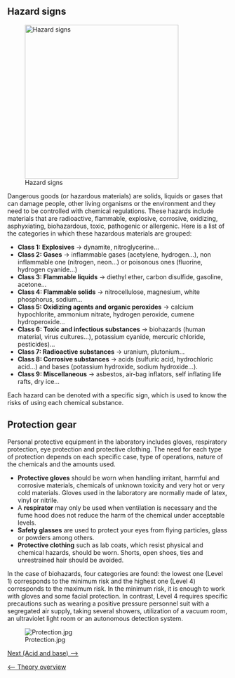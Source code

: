 == Hazard signs ==
[[File:Hazard_signs.png‎|thumb|350px|Hazard signs]]

Dangerous goods (or hazardous materials) are solids, liquids or gases that can damage people, other living organisms or the environment and they need to be controlled with chemical regulations. These hazards include materials that are radioactive, flammable, explosive, corrosive, oxidizing, asphyxiating, biohazardous, toxic, pathogenic or allergenic. 
Here is a list of the categories in which these hazardous materials are grouped:

* '''Class 1: Explosives''' -> dynamite, nitroglycerine…
* '''Class 2: Gases''' -> inflammable gases (acetylene, hydrogen…), non inflammable one (nitrogen, neon…) or poisonous ones (fluorine, hydrogen cyanide…)
* '''Class 3: Flammable liquids''' -> diethyl ether, carbon disulfide, gasoline, acetone…
* '''Class 4: Flammable solids''' -> nitrocellulose, magnesium, white phosphorus, sodium…
* '''Class 5: Oxidizing agents and organic peroxides''' -> calcium hypochlorite, ammonium nitrate, hydrogen peroxide, cumene hydroperoxide…
* '''Class 6: Toxic and infectious substances''' -> biohazards (human material, virus cultures…), potassium cyanide, mercuric chloride, pesticides)…
* '''Class 7: Radioactive substances''' -> uranium, plutonium…
* '''Class 8: Corrosive substances''' -> acids (sulfuric acid, hydrochloric acid…) and bases (potassium hydroxide, sodium hydroxide…).
* '''Class 9: Miscellaneous''' -> asbestos, air-bag inflators, self inflating life rafts, dry ice…

Each hazard can be denoted with a specific sign, which is used to know the risks of using each chemical substance.


== Protection gear ==

Personal protective equipment in the laboratory includes gloves, respiratory protection, eye protection and protective clothing. The need for each type of protection depends on each specific case, type of operations, nature of the chemicals and the amounts used.  

* '''Protective gloves''' should be worn when handling irritant, harmful and corrosive materials, chemicals of unknown toxicity and very hot or very cold materials. Gloves used in the laboratory are normally made of latex, vinyl or nitrile.
* A '''respirator''' may only be used when ventilation is necessary and the fume hood does not reduce the harm of the chemical under acceptable levels.
* '''Safety glasses''' are used to protect your eyes from flying particles, glass or powders among others.
*'''Protective clothing''' such as lab coats, which resist physical and chemical hazards, should be worn. Shorts, open shoes, ties and unrestrained hair should be avoided.  


In the case of biohazards, four categories are found: the lowest one (Level 1) corresponds to the minimum risk and the highest one (Level 4) corresponds to the maximum risk. In the minimum risk, it is enough to work with gloves and some facial protection. In contrast, Level 4 requires specific precautions such as wearing a positive pressure personnel suit with a segregated air supply, taking several showers, utilization of a vacuum room, an ultraviolet light room or an autonomous detection system. 

[[File:Protection.jpg‎]]




[[Acid and base|Next (Acid and base) -->]]

[[Intro Lab|<-- Theory overview]]